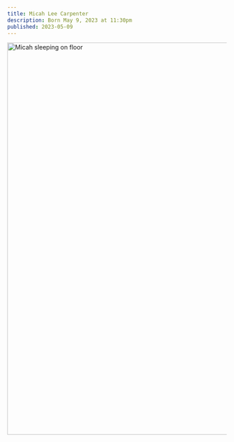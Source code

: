 ```yaml
---
title: Micah Lee Carpenter
description: Born May 9, 2023 at 11:30pm
published: 2023-05-09
---
```


<Image
  src="/images/micah-lee-carpenter.jpeg"
  width="1200"
  height="900"
  alt="Micah sleeping on floor"
/>